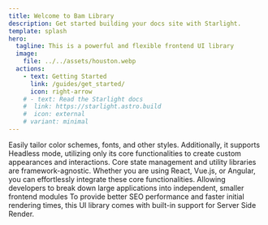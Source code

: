 ```yaml
---
title: Welcome to Bam Library
description: Get started building your docs site with Starlight.
template: splash
hero:
  tagline: This is a powerful and flexible frontend UI library
  image:
    file: ../../assets/houston.webp
  actions:
    - text: Getting Started
      link: /guides/get_started/
      icon: right-arrow
    # - text: Read the Starlight docs
    #  link: https://starlight.astro.build
    #  icon: external
    # variant: minimal
---
```



<CardGrid stagger>
	<Card title="Supports Theme System and Headless" icon="puzzle">
		Easily tailor color schemes, fonts,
    and other styles.
    Additionally, it supports Headless mode, utilizing only its core functionalities to create custom appearances and interactions.
	</Card>
	<Card title="Framework-agnostic" icon="add-document">
		Core state management and utility libraries are framework-agnostic.
    Whether you are using React, Vue.js, or Angular, you can effortlessly integrate these core functionalities.
	</Card>
	<Card title="Supports Micro Frontends" icon="setting">
		Allowing developers to break down large applications into independent, smaller frontend modules
	</Card>
	<Card title="Supports Server Side Render" icon="open-book">
		To provide better SEO performance and faster initial rendering times, this UI library comes with built-in support for Server Side Render.
	</Card>
</CardGrid>
